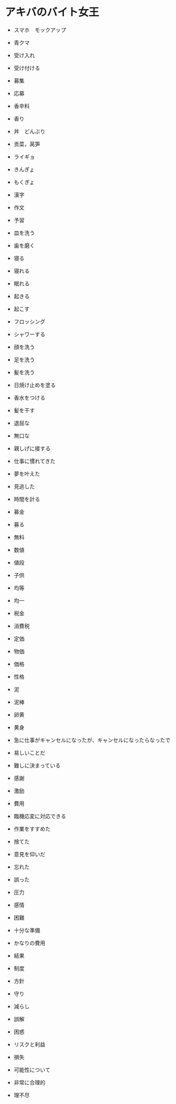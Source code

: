 # アキバのバイト女王

- スマホ　モックアップ

- 青クマ

- 受け入れ
- 受け付ける

- 募集
- 応募

- 香辛料
- 香り
- 丼　どんぶり
- 贡菜，莴笋
- ライギョ
- きんぎょ
- もくぎょ

- 漢字
- 作文

- 予習
- 皿を洗う
- 歯を磨く
- 寝る
- 寝れる
- 眠れる
- 起きる
- 起こす
- フロッシング
- シャワーする
- 顔を洗う
- 足を洗う
- 髪を洗う
- 日焼け止めを塗る
- 香水をつける
- 髪を干す

- 退屈な
- 無口な
- 親しげに接する
- 仕事に慣れてきた
- 夢を叶えた
- 見逃した
- 時間を計る
- 募金
- 募る
- 無料
- 数値
- 値段
- 子供
- 均等
- 均一
- 税金
- 消費税
- 定価
- 物価
- 価格
- 性格


- 泥
- 泥棒
- 卵黄
- 黄身

- 急に仕事がキャンセルになったが、キャンセルになったらなったで
- 易しいことだ
- 難しに決まっている
- 感謝
- 激励
- 費用
- 臨機応変に対応できる
- 作業をすすめた
- 捨てた
- 意見を仰いだ
- 忘れた
- 誤った
- 圧力
- 感情
- 困難
- 十分な準備
- かなりの費用
- 結果
- 制度
- 方針
- 守り
- 減らし

- 誤解
- 困惑

- リスクと利益
- 損失

- 可能性について
- 非常に合理的
- 理不尽

